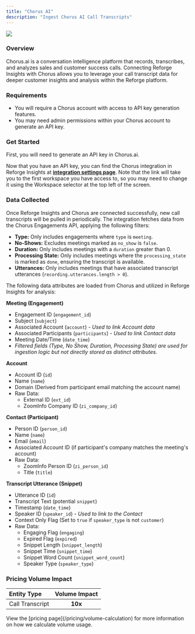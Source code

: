 ```yaml
---
title: "Chorus AI"
description: "Ingest Chorus AI Call Transcripts"
---
```


<Frame>
  <img
    src="/ChorusAI.png"
    style={{ width:"100%" }}
    />
</Frame>

### Overview

Chorus.ai is a conversation intelligence platform that records, transcribes, and analyzes sales and customer success calls. Connecting Reforge Insights with Chorus allows you to leverage your call transcript data for deeper customer insights and analysis within the Reforge platform.

### Requirements

- You will require a Chorus account with access to API key generation features.
- You may need admin permissions within your Chorus account to generate an API key.

### Get Started

First, you will need to generate an API key in Chorus.ai.

<Steps>
  <Step title="Log in to your Chorus account.">
    
  </Step>
  <Step title="Navigate to Settings via the Profile dropdown in the top right corner.">
    
  </Step>
  <Step title='Click "Generate API Token" and note the token value. You will need it for the next steps.'>
    
  </Step>
</Steps>

Now that you have an API key, you can find the Chorus integration in Reforge Insights at [**integration settings page**](https://insights.reforge.com/w/default/settings/integrations/chorus).
Note that the link will take you to the first workspace you have access to, so you may need to change it using the Workspace selector at the top left of the screen.

<Steps>
  <Step title='Go to "Settings" in Reforge Insights.'>
    
  </Step>
  <Step title='Click "Integrations" in the navigation menu.'>
    
  </Step>
  <Step title='Click "Chorus AI".'>
    
  </Step>
  <Step title="Paste the API Key that you generated in Chorus.ai. Note that we encrypt and store this key securely.">
    
  </Step>
  <Step title='Click "Save". The system will validate the API key.'>
    
  </Step>
  <Step title="Once confirmed, you will be returned to Reforge Insights, where you can toggle on call transcript ingestion.">
    
  </Step>
</Steps>

### Data Collected

Once Reforge Insights and Chorus are connected successfully, new call transcripts will be pulled in periodically. The integration fetches data from the Chorus Engagements API, applying the following filters:

- **Type:** Only includes engagements where `type` is `meeting`.
- **No-Shows:** Excludes meetings marked as `no_show` is `false`.
- **Duration:** Only includes meetings with a `duration` greater than 0.
- **Processing State:** Only includes meetings where the `processing_state` is marked as `done`, ensuring the transcript is available.
- **Utterances:** Only includes meetings that have associated transcript utterances (`recording.utterances.length > 0`).

The following data attributes are loaded from Chorus and utilized in Reforge Insights for analysis:

**Meeting (Engagement)**

- Engagement ID (`engagement_id`)
- Subject (`subject`)
- Associated Account (`account`) - _Used to link Account data_
- Associated Participants (`participants`) - _Used to link Contact data_
- Meeting Date/Time (`date_time`)
- _Filtered fields (Type, No Show, Duration, Processing State) are used for ingestion logic but not directly stored as distinct attributes._

**Account**

- Account ID (`id`)
- Name (`name`)
- Domain (Derived from participant email matching the account name)
- Raw Data:
  - External ID (`ext_id`)
  - ZoomInfo Company ID (`zi_company_id`)

**Contact (Participant)**

- Person ID (`person_id`)
- Name (`name`)
- Email (`email`)
- Associated Account ID (if participant's company matches the meeting's account)
- Raw Data:
  - ZoomInfo Person ID (`zi_person_id`)
  - Title (`title`)

**Transcript Utterance (Snippet)**

- Utterance ID (`id`)
- Transcript Text (potential `snippet`)
- Timestamp (`date_time`)
- Speaker ID (`speaker_id`) - _Used to link to the Contact_
- Context Only Flag (Set to `true` if `speaker_type` is not `customer`)
- Raw Data:
  - Engaging Flag (`engaging`)
  - Expired Flag (`expired`)
  - Snippet Length (`snippet_length`)
  - Snippet Time (`snippet_time`)
  - Snippet Word Count (`snippet_word_count`)
  - Speaker Type (`speaker_type`)

### Pricing Volume Impact

| Entity Type     | Volume Impact |
| :-------------- | :-----------: |
| Call Transcript | **10x**       |

<Info>
  View the [pricing page](/pricing/volume-calculation) for more information on how we calculate volume usage.
</Info>